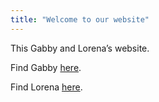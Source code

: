 ```yaml
---
title: "Welcome to our website"
---
```


This Gabby and Lorena's website.

Find Gabby [here](https://github.com/gevergreen).

Find Lorena [here](https://github.com/lorenaps07).
